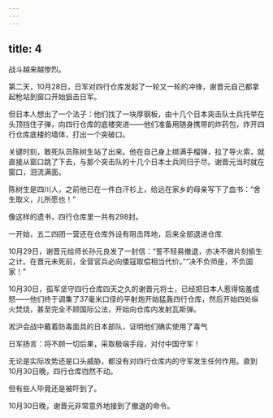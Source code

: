 ```yaml
---
---
---
```

title: 4
---



战斗越来越惨烈。

第二天，10月28日，日军对四行仓库发起了一轮又一轮的冲锋，谢晋元自己都拿起枪站到窗口开始狙击日军。

但日本人想出了一个法子：他们找了一块厚钢板，由十几个日本突击队士兵托举在头顶挡住子弹，向四行仓库的底楼突进——他们准备用随身携带的炸药包，炸开四行仓库底楼的墙体，打出一个突破口。

关键时刻，敢死队员陈树生站了出来。他在自己身上绑满手榴弹，拉了导火索，就直接从窗口跳了下去，与那个突击队的十几个日本士兵同归于尽。谢晋元当时就在窗口，泪流满面。

陈树生是四川人，之前他已在一件白汗衫上，给远在家乡的母亲写下了血书：“舍生取义，儿所愿也！”

像这样的遗书，四行仓库里一共有298封。

一开始，五二四团一营还在仓库外设有阻击阵地，后来全部退进仓库



10月29日，谢晋元给师长孙元良发了一封信：“誓不轻易撤退，亦决不做片刻偷生之计。在晋元未死前，全营官兵必向倭寇取偿相当代价。”“决不负师座，不负国家！”

10月30日，孤军坚守四行仓库四天之久的谢晋元将士，已经把日本人惹得恼羞成怒——他们终于调集了37毫米口径的平射炮开始猛轰四行仓库，然后开始四处纵火焚烧，甚至完全不顾国际公法，开始向仓库内发射瓦斯弹。

淞沪会战中戴着防毒面具的日本部队，证明他们确实使用了毒气



日军扬言：将不顾一切后果，采取极端手段，对付中国守军！

无论是实际攻势还是口头威胁，都没有对四行仓库内的守军发生任何作用。直到10月30日晚，四行仓库岿然不动。

但有些人毕竟还是被吓到了。

10月30日晚，谢晋元非常意外地接到了撤退的命令。